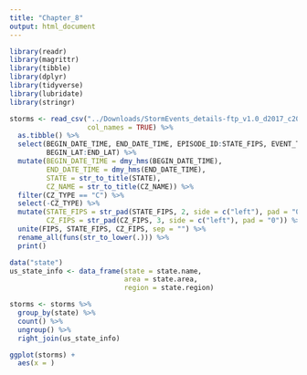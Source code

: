 ```yaml
---
title: "Chapter_8"
output: html_document
---
```


```r
library(readr)
library(magrittr)
library(tibble)
library(dplyr)
library(tidyverse)
library(lubridate)
library(stringr)
```

```r
storms <- read_csv("../Downloads/StormEvents_details-ftp_v1.0_d2017_c20190817.csv.gz",
                   col_names = TRUE) %>%
  as.tibble() %>% 
  select(BEGIN_DATE_TIME, END_DATE_TIME, EPISODE_ID:STATE_FIPS, EVENT_TYPE:CZ_NAME, SOURCE,
         BEGIN_LAT:END_LAT) %>%
  mutate(BEGIN_DATE_TIME = dmy_hms(BEGIN_DATE_TIME),
         END_DATE_TIME = dmy_hms(END_DATE_TIME),
         STATE = str_to_title(STATE),
         CZ_NAME = str_to_title(CZ_NAME)) %>%
  filter(CZ_TYPE == "C") %>%
  select(-CZ_TYPE) %>% 
  mutate(STATE_FIPS = str_pad(STATE_FIPS, 2, side = c("left"), pad = "0"),
         CZ_FIPS = str_pad(CZ_FIPS, 3, side = c("left"), pad = "0")) %>%
  unite(FIPS, STATE_FIPS, CZ_FIPS, sep = "") %>% 
  rename_all(funs(str_to_lower(.))) %>% 
  print()
```

```r
data("state")
us_state_info <- data_frame(state = state.name, 
                            area = state.area,
                            region = state.region)
```

```r
storms <- storms %>% 
  group_by(state) %>% 
  count() %>% 
  ungroup() %>% 
  right_join(us_state_info)
```
```r
ggplot(storms) +
  aes(x = )
```

